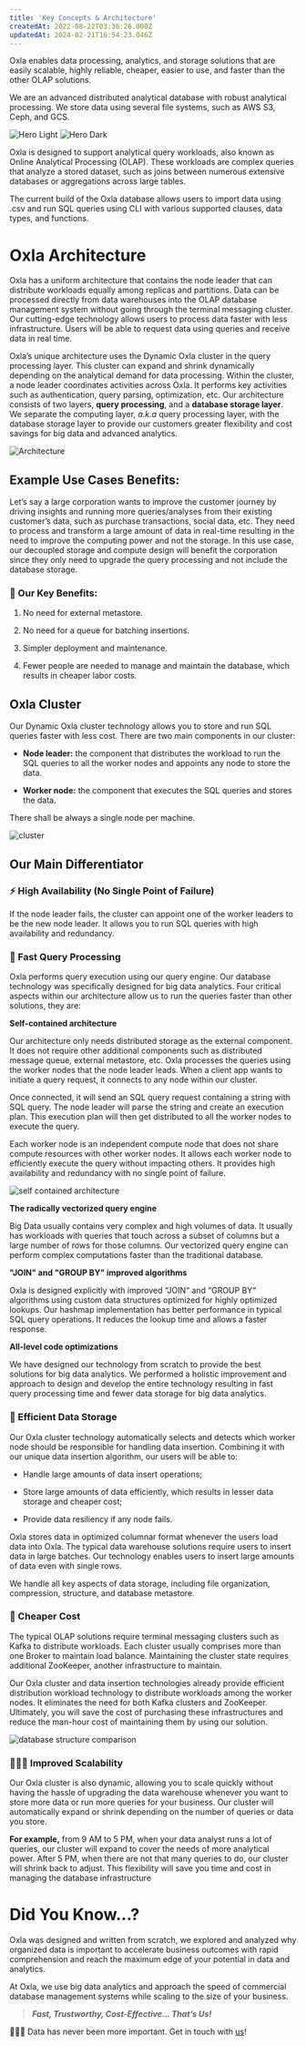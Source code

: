 ```yaml
---
title: 'Key Concepts & Architecture'
createdAt: 2022-08-22T03:36:26.000Z
updatedAt: 2024-02-21T16:54:23.046Z
---
```


Oxla enables data processing, analytics, and storage solutions that are easily scalable, highly reliable, cheaper, easier to use, and faster than the other OLAP solutions.&#x20;

We are an advanced distributed analytical database with robust analytical processing. We store data using several file systems, such as AWS S3, Ceph, and GCS.&#x20;

<img
  className="block dark:hidden"
  src="/assets/key-concept-archi-logo-light.png"
  alt="Hero Light"
/>
<img
  className="hidden dark:block"
  src="/assets/key-concept-archi-logo-dark.png"
  alt="Hero Dark"
/>

Oxla is designed to support analytical query workloads, also known as Online Analytical Processing (OLAP). These workloads are complex queries that analyze a stored dataset, such as joins between numerous extensive databases or aggregations across large tables.

The current build of the Oxla database allows users to import data using .csv and run SQL queries using CLI with various supported clauses, data types, and functions.

# Oxla Architecture

Oxla has a uniform architecture that contains the node leader that can distribute workloads equally among replicas and partitions. Data can be processed directly from data warehouses into the OLAP database management system without going through the terminal messaging cluster. Our cutting-edge technology allows users to process data faster with less infrastructure. Users will be able to request data using queries and receive data in real time.&#x20;

Oxla’s unique architecture uses the Dynamic Oxla cluster in the query processing layer. This cluster can expand and shrink dynamically depending on the analytical demand for data processing. Within the cluster, a node leader coordinates activities across Oxla. It performs key activities such as authentication, query parsing, optimization, etc. Our architecture consists of two layers, **query processing**, and a **database storage layer**. We separate the computing layer, _a.k.a_ query processing layer, with the database storage layer to provide our customers greater flexibility and cost savings for big data and advanced analytics.

![Architecture](../../assets/Key%20Concepts%20&%20Architecture_architecture.png)

## Example Use Cases Benefits:

Let’s say a large corporation wants to improve the customer journey by driving insights and running more queries/analyses from their existing customer’s data, such as purchase transactions, social data, etc. They need to process and transform a large amount of data in real-time resulting in the need to improve the computing power and not the storage. In this use case, our decoupled storage and compute design will benefit the corporation since they only need to upgrade the query processing and not include the database storage. &#x20;

### 🔑 Our Key Benefits:

1.  No need for external metastore.

2.  No need for a queue for batching insertions.

3.  Simpler deployment and maintenance.

4.  Fewer people are needed to manage and maintain the database, which results in cheaper labor costs.

## Oxla Cluster

Our Dynamic Oxla cluster technology allows you to store and run SQL queries faster with less cost. There are two main components in our cluster:

- **Node leader:** the component that distributes the workload to run the SQL queries to all the worker nodes and appoints any node to store the data.

- **Worker node:** the component that executes the SQL queries and stores the data.

<Info>There shall be always a single node per machine.</Info>

![cluster](../../assets/Key%20Concepts%20&%20Architecture_cluster.png)

## Our Main Differentiator

### ⚡️ High Availability (No Single Point of Failure)

If the node leader fails, the cluster can appoint one of the worker leaders to be the new node leader. It allows you to run SQL queries with high availability and redundancy.

### 💨 Fast Query Processing

Oxla performs query execution using our query engine. Our database technology was specifically designed for big data analytics. Four critical aspects within our architecture allow us to run the queries faster than other solutions, they are:

**Self-contained architecture**

Our architecture only needs distributed storage as the external component. It does not require other additional components such as distributed message queue, external metastore, etc. Oxla processes the queries using the worker nodes that the node leader leads. When a client app wants to initiate a query request, it connects to any node within our cluster.

Once connected, it will send an SQL query request containing a string with SQL query. The node leader will parse the string and create an execution plan. This execution plan will then get distributed to all the worker nodes to execute the query.&#x20;

Each worker node is an independent compute node that does not share compute resources with other worker nodes. It allows each worker node to efficiently execute the query without impacting others. It provides high availability and redundancy with no single point of failure.&#x20;

![self contained architecture](../../assets/Key%20Concepts%20&%20Architecture_self-contained-architecture.png)

**The radically vectorized query engine**

Big Data usually contains very complex and high volumes of data. It usually has workloads with queries that touch across a subset of columns but a large number of rows for those columns. Our vectorized query engine can perform complex computations faster than the traditional database.

**"JOIN" and "GROUP BY" improved algorithms**

Oxla is designed explicitly with improved “JOIN“ and “GROUP BY“ algorithms using custom data structures optimized for highly optimized lookups. Our hashmap implementation has better performance in typical SQL query operations. It reduces the lookup time and allows a faster response.

**All-level code optimizations**

We have designed our technology from scratch to provide the best solutions for big data analytics. We performed a holistic improvement and approach to design and develop the entire technology resulting in fast query processing time and fewer data storage for big data analytics.

### 🔋 Efficient Data Storage

Our Oxla cluster technology automatically selects and detects which worker node should be responsible for handling data insertion. Combining it with our unique data insertion algorithm, our users will be able to:

- Handle large amounts of data insert operations;

- Store large amounts of data efficiently, which results in lesser data storage and cheaper cost;

- Provide data resiliency if any node fails.

Oxla stores data in optimized columnar format whenever the users load data into Oxla. The typical data warehouse solutions require users to insert data in large batches. Our technology enables users to insert large amounts of data even with single rows.&#x20;

<Check>We handle all key aspects of data storage, including file organization, compression, structure, and database metastore.</Check>

### 💸 Cheaper Cost

The typical OLAP solutions require terminal messaging clusters such as Kafka to distribute workloads. Each cluster usually comprises more than one Broker to maintain load balance. Maintaining the cluster state requires additional ZooKeeper, another infrastructure to maintain.&#x20;

Our Oxla cluster and data insertion technologies already provide efficient distribution workload technology to distribute workloads among the worker nodes. It eliminates the need for both Kafka clusters and ZooKeeper. Ultimately, you will save the cost of purchasing these infrastructures and reduce the man-hour cost of maintaining them by using our solution.

![database structure comparison](../../assets/Key%20Concepts%20&%20Architecture_database-structure-comparison.png)

### 👩🏻‍💻 Improved Scalability

Our Oxla cluster is also dynamic, allowing you to scale quickly without having the hassle of upgrading the data warehouse whenever you want to store more data or run more queries for your business. Our cluster will automatically expand or shrink depending on the number of queries or data you store.&#x20;

**For example,** from 9 AM to 5 PM, when your data analyst runs a lot of queries, our cluster will expand to cover the needs of more analytical power. After 5 PM, when there are not that many queries to do, our cluster will shrink back to adjust. This flexibility will save you time and cost in managing the database infrastructure

# **Did You Know…?**

Oxla was designed and written from scratch, we explored and analyzed why organized data is important to accelerate business outcomes with rapid comprehension and reach the maximum edge of your potential in data and analytics.&#x20;

At Oxla, we use big data analytics and approach the speed of commercial database management systems while scaling to the size of your business.

> **_Fast, Trustworthy, Cost-Effective… That’s Us!_**

🙋🏻‍♂️ Data has never been more important. Get in touch with [us](https://www.oxla.com/)!
